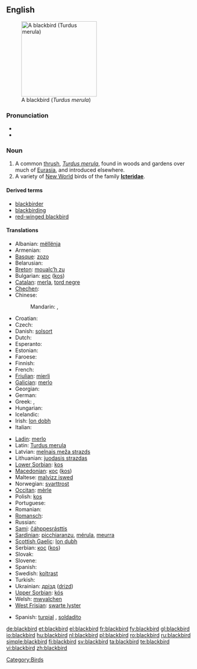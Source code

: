 {{wikipedia}}
{{wikipedia|Icterid}}
==English==
[[Image:Solsort.jpg|thumb|right|200px|A blackbird (''Turdus merula'')]]

===Pronunciation===
* {{IPA|/'blækbəɽd/}}
* {{audio|en-us-blackbird.ogg|Audio (US)}}

===Noun===
{{en-noun}}

# A common [[thrush]], ''[[Turdus merula]]'', found in woods and gardens over much of [[Eurasia]], and introduced elsewhere.
# A variety of [[New World]] birds of the family '''[[Icteridae]]'''.

====Derived terms====
* [[blackbirder]]
* [[blackbirding]]
* [[red-winged blackbird]]

====Translations====
{{trans-top|A common thrush, ''Turdus merula''}}
* Albanian: [[mëllënja]]
* Armenian: {{t-|hy|սև կեռնեխ|tr=sev keṙnex|sc=Armn|xs=Armenian}}
* [[Basque]]: [[zozo]]
* Belarusian: {{t-|be|дрозд|sc=Cyrl|xs=Belarusian}}
* [[Breton]]: [[moualc’h zu]]
* Bulgarian: [[кос]] ([[kos]])
* [[Catalan]]: [[merla]], [[tord negre]]
* [[Chechen]]: {{tø|ce|Iаьржа хьоза}}
* Chinese:
*: Mandarin: {{t|zh|山鳥|sc=Hani}}, {{t|zh|山鸟|tr=shānniǎo|sc=Hani}}
* Croatian: {{t-|hr|kos}}
* Czech: {{t+|cs|kos}}
* Danish: [[solsort]] {{m}}
* Dutch: {{t+|nl|merel|m}}
* Esperanto: {{t-|eo|merlo|xs=Esperanto}}
* Estonian: {{t+|et|musträstas}}
* Faroese: {{t-|fo|kvørkveggja|xs=Faroese}}
* Finnish: {{t+|fi|mustarastas}}
* French: {{t+|fr|merle|m}}
* [[Friulian]]: [[mierli]]
* [[Galician]]: [[merlo]]
* Georgian: {{t|ka|შაშვი|tr=šašvi|sc=Geor|xs=Georgian}}
* German: {{t+|de|Amsel|f}}
* Greek: {{t|el|κόσσυφος|m|tr=kóssyfos}}, {{t|el|κοτσύφι|n|tr=kotsýfi}}
* Hungarian: {{t+|hu|feketerigó}}
* Icelandic: {{t+|is|svartþröstur}}
* Irish: [[lon dobh]]
* Italian: {{t+|it|merlo|m}}
{{trans-mid}}
* [[Ladin]]: [[merlo]]
* Latin: [[Turdus merula]] '' ''
* Latvian: [[melnais meža strazds]]
* Lithuanian: [[juodasis strazdas]]
* [[Lower Sorbian]]: [[kos]]
* [[Macedonian]]: [[кос]] ([[kos]])
* Maltese: [[malvizz iswed]]
* Norwegian: [[svarttrost]]
* [[Occitan]]: [[mèrle]]
* Polish: [[kos]] '' ''
* Portuguese: {{t+|pt|melro}}
* Romanian: {{t|ro|mierla-neagră|f}}
* [[Romansch]]: {{t-|rm|merlotscha|f|xs=Romansch}}
* Russian: {{t|ru|чёрный дрозд|m|tr=čórnyj drozd|sc=Cyrl}}
* [[Sami]]: [[čáhppesrásttis]]
* [[Sardinian]]: [[picchiaranzu]], [[mérula]], [[meurra]]
* [[Scottish Gaelic]]: [[lon dubh]]
* Serbian: [[кос]] ([[kos]])
* Slovak: {{t-|sk|drozd}}
* Slovene: {{t+|sl|kos}}
* Spanish: {{t+|es|mirlo|m}}
* Swedish: [[koltrast]]
* Turkish: {{t+|tr|karatavuk}}
* Ukrainian: [[дрізд]] ([[drizd]])
* [[Upper Sorbian]]: [[kós]]
* Welsh: [[mwyalchen]]
* [[West Frisian]]: [[swarte lyster]]
{{trans-bottom}}

{{trans-top| A bird of the family Icteridae}}
* Spanish: [[turpial]] {{m}}, [[soldadito]] {{m}}
{{trans-mid}}
{{trans-bottom}}

[[Category:Birds]]

[[de:blackbird]]
[[et:blackbird]]
[[el:blackbird]]
[[fr:blackbird]]
[[fy:blackbird]]
[[gl:blackbird]]
[[io:blackbird]]
[[hu:blackbird]]
[[nl:blackbird]]
[[pl:blackbird]]
[[ro:blackbird]]
[[ru:blackbird]]
[[simple:blackbird]]
[[fi:blackbird]]
[[sv:blackbird]]
[[ta:blackbird]]
[[te:blackbird]]
[[vi:blackbird]]
[[zh:blackbird]]